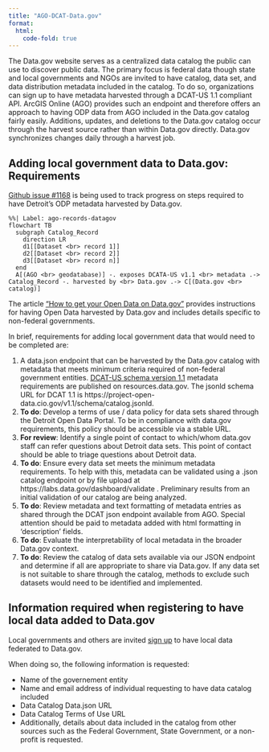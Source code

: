 ```yaml
---
title: "AGO-DCAT-Data.gov"
format: 
  html:
    code-fold: true
---
```



The Data.gov website serves as a centralized data catalog the public can use to discover public data. The primary focus is federal data though state and local governments and NGOs are invited to have catalog, data set, and data distribution metadata included in the catalog. To do so, organizations can sign up to have metadata harvested through a DCAT-US 1.1 compliant API. ArcGIS Online (AGO) provides such an endpoint and therefore offers an approach to having ODP data from AGO included in the Data.gov catalog fairly easily. Additions, updates, and deletions to the Data.gov catalog occur through the harvest source rather than within Data.gov directly. Data.gov synchronizes changes daily through a harvest job.



## Adding local government data to Data.gov: Requirements

:::{.callout-caution}
[Github issue #1168](https://github.com/CityOfDetroit/data-engineering/issues/1168) is being used to track progress on steps required to have Detroit's ODP metadata harvested by Data.gov.
:::


```mermaid
%%| Label: ago-records-datagov
flowchart TB
  subgraph Catalog_Record
    direction LR
    d1[[Dataset <br> record 1]]
    d2[[Dataset <br> record 2]]
    d3[[Dataset <br> record n]]
  end  
  A[(AGO <br> geodatabase)] -. exposes DCATA-US v1.1 <br> metadata .-> Catalog_Record -. harvested by <br> Data.gov .-> C[(Data.gov <br> catalog)]
```




The article ["How to get your Open Data on Data.gov"](https://resources.data.gov/resources/data-gov-open-data-howto/) provides instructions for having Open Data harvested by Data.gov and includes details specific to non-federal governments. 

In brief, requirements for adding local government data that would need to be completed are:

1. A data.json endpoint that can be harvested by the Data.gov catalog with metadata that meets minimum criteria required of non-federal government entities.  [DCAT-US schema version 1.1](https://resources.data.gov/resources/dcat-us/) metadata requirements are published on resources.data.gov. The jsonld schema URL for DCAT 1.1 is https://project-open-data.cio.gov/v1.1/schema/catalog.jsonld.  
2. **To do**: Develop a terms of use / data policy for data sets shared through the Detroit Open Data Portal. To be in compliance with data.gov requirements, this policy should be accessible via a stable URL. 
3. **For review**: Identify a single point of contact to which/whom data.gov staff can refer questions about Detroit data sets. This point of contact should be able to triage questions about Detroit data.
4. **To do**: Ensure every data set meets the minimum metadata requirements. To help with this, metadata can be validated using a .json catalog endpoint or by file upload at https://labs.data.gov/dashboard/validate . Preliminary results from an initial validation of our catalog are being analyzed.
5. **To do**: Review metadata and text formatting of metadata entries as shared through the DCAT json endpoint available from AGO. Special attention should be paid to metadata added with html formatting in 'description' fields.
6. **To do**: Evaluate the interpretability of local metadata in the broader Data.gov context.
7. **To do**: Review the catalog of data sets available via our JSON endpoint and determine if all are appropriate to share via Data.gov. If any data set is not suitable to share through the catalog, methods to exclude such datasets would need to be identified and implemented.



## Information required when registering to have local data added to Data.gov

Local governments and others are invited [sign up](https://data.gov/local/add/) to have local data federated to Data.gov. 

When doing so, the following information is requested:

- Name of the governement entity
- Name and email address of individual requesting to have data catalog included
- Data Catalog Data.json URL
- Data Catalog Terms of Use URL
- Additionally, details about data included in the catalog from other sources such as the Federal Government, State Government, or a non-profit is requested.



